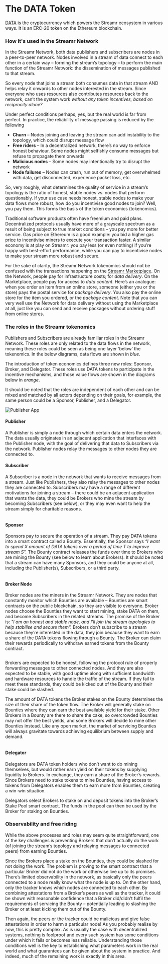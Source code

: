 

# The DATA Token
[DATA](https://etherscan.io/address/0x8f693ca8d21b157107184d29d398a8d082b38b76) is the cryptocurrency which powers the Streamr ecosystem in various ways. It is an ERC-20 token on the Ethereum blockchain.

### How it's used in the Streamr Network
In the Streamr Network, both data publishers and subscribers are nodes in a peer-to-peer network. Nodes involved in a stream of data connect to each other in a certain way – forming the stream’s topology – to perform the main function of the Streamr Network: the dissemination of messages published to that stream.

So every node that joins a stream both consumes data in that stream AND helps relay it onwards to other nodes interested in the stream. Since everyone who uses resources also contributes resources back to the network, can’t the system work *without any token incentives, based on reciprocity alone?*

Under perfect conditions perhaps, yes, but the real world is far from perfect. In practice, the reliability of message passing is reduced by the following

- **Churn** – Nodes joining and leaving the stream can add instability to the topology, which could disrupt message flow
- **Free riders** – In a decentralized network, there’s no way to enforce honest behaviour. Some nodes might selfishly consume messages but refuse to propagate them onwards
- **Malicious nodes** – Some nodes may intentionally try to disrupt the network
- **Node failures** – Nodes can crash, run out of memory, get overwhelmed with data, get disconnected, experience packet loss, etc.

So, very roughly, what determines the quality of service in a stream’s topology is the ratio of honest, stable nodes vs. nodes that perform questionably. If your use case needs honest, stable nodes to make your data flows more robust, how do you incentivise good nodes to join? Well, you pay them. This forms the basis of the token economics (tokenomics).

Traditional software products often have freemium and paid plans. Decentralized protocols usually have more of a grayscale spectrum as a result of being subject to true market conditions – you pay more for better service. Gas price on Ethereum is a good example: you bid a higher gas price to incentivise miners to execute your transaction faster. A similar economy is at play on Streamr: you pay less (or even nothing) if you’re happy with best-effort performance, while you can pay to incentivise nodes to make your stream more robust and secure.

For the sake of clarity, the Streamr Network tokenomics should not be confused with the transactions happening on the [Streamr Marketplace](https://streamr.network/marketplace). On the Network, people pay for infrastructure costs; for *data delivery*. On the Marketplace, people pay for access to *data content*. Here’s an analogue: when you order an item from an online store, someone (either you or the store) pays the postal service for *package delivery*. You also pay the online store for the item you ordered, or the *package content*. Note that you can very well use the Network for data delivery without using the Marketplace at all, just like you can send and receive packages without ordering stuff from online stores.

### The roles in the Streamr tokenomics
Publishers and Subscribers are already familiar roles in the Streamr Network. These roles are only related to the data flows in the network, meaning these roles could be seen as being one layer ‘below’ the tokenomics. In the below diagrams, data flows are shown in *blue*.

The introduction of token economics defines three new roles: Sponsor, Broker, and Delegator. These roles use DATA tokens to participate in the incentive mechanisms, and those value flows are shown in the diagrams below in *orange*.

It should be noted that the roles are independent of each other and can be mixed and matched by all actors depending on their goals, for example, the same person could be a Sponsor, Publisher, and a Delegator.

<Image
  src={PublisherApp}
  alt="Publisher App"
  figCaption="A publisher app publishes a stream, and their node relays the stream"
/>

#### Publisher
A Publisher is simply a node through which certain data enters the network. The data usually originates in an adjacent application that interfaces with the Publisher node, with the goal of delivering that data to Subscribers via the network. Publisher nodes relay the messages to other nodes they are connected to.

#### Subscriber
A Subscriber is a node in the network that wants to receive messages from a stream. Just like Publishers, they also relay the messages to other nodes they are connected to. Subscribers may have a range of different motivations for joining a stream – there could be an adjacent application that wants the data, they could be Brokers who mine the stream by becoming Subscribers (see below), or they may even want to help the stream simply for charitable reasons.

<Image
  src={Pic2}
  alt=""
  figCaption="Wanting better service for the stream, a sponsor deploys and funds a Bounty in $DATA"
/>

#### Sponsor
Sponsors pay to secure the operation of a stream. They pay DATA tokens into a smart contract called a Bounty. Essentially, the Sponsor says *“I want to spend X amount of DATA tokens over a period of time T to improve stream S”.* The Bounty contract releases the funds over time to Brokers who are mining the Bounty (see below to learn about Brokers). It should be noted that a stream can have many Sponsors, and they could be anyone at all, including the Publisher(s), Subscribers, or a third party.

<Image
  src={Pic3}
  alt=""
  figCaption="Broker nodes watching for bounties stake $DATA and join the stream overlay"
/>

#### Broker Node
Broker nodes are the miners in the Streamr Network. They are nodes that constantly monitor which Bounties are available – Bounties are smart contracts on the public blockchain, so they are visible to everyone. Broker nodes choose the Bounties they want to start mining, stake DATA on them, and become Subscribers in the related streams. The promise of the Broker is: *"I am an honest and stable node, and I’ll join the stream topologies to help stabilise and secure them".* Brokers don’t subscribe to a stream because they’re interested in the data, they join because they want to earn a share of the DATA tokens flowing through a Bounty. The Broker can claim their rewards periodically to withdraw earned tokens from the Bounty contract.

<Image
  src={Pic4}
  alt=""
  figCaption="After relaying the stream for an agreed period of time, nodes claim rewards"
/>

Brokers are expected to be honest, following the protocol rule of properly forwarding messages to other connected nodes. And they are also expected to be stable, with good uptime along with sufficient bandwidth and hardware resources to handle the traffic of the stream. If they fail to meet these standards, they could be kicked out of the Bounty and their stake could be slashed.

The amount of DATA tokens the Broker stakes on the Bounty determines the size of their share of the token flow. The Broker will generally stake on Bounties where they can earn the best available yield for their stake. Other Brokers in a Bounty are there to share the cake, so overcrowded Bounties may not offer the best yields, and some Brokers will decide to mine other Bounties instead. Like any open market, the market of servicing Bounties will always gravitate towards achieving equilibrium between supply and demand.

<Image
  src={Pic5}
  alt=""
  figCaption="Delegators can help brokers join more streams and earn yield on their stake"
/>

#### Delegator
Delegators are DATA token holders who don’t want to do mining themselves, but would rather earn yield on their tokens by supplying liquidity to Brokers. In exchange, they earn a share of the Broker’s rewards. Since Brokers need to stake tokens to mine Bounties, having access to tokens from Delegators enables them to earn more from Bounties, creating a win-win situation.

Delegators select Brokers to stake on and deposit tokens into the Broker’s Stake Pool smart contract. The funds in the pool can then be used by the Broker for staking on Bounties.

### Observability and free riding
While the above processes and roles may seem quite straightforward, one of the key challenges is preventing Brokers that don’t actually do the work (of joining the stream’s topology and relaying messages to connected peers) from earning Bounties.

Since the Brokers place a stake on the Bounties, they could be slashed for not doing the work. The problem is proving to the smart contract that a particular Broker did not do the work or otherwise live up to its promises. There’s limited observability in the network, as basically only the peers connected to a node really know what the node is up to. On the other hand, only the tracker knows which nodes are connected to each other. By combining attestations from a Broker’s peers as well as the tracker, it could be shown with reasonable confidence that a Broker did/didn’t fulfil the requirements of servicing the Bounty – potentially leading to slashing the Broker or at least kicking them out of the Bounty.

Then again, the peers or the tracker could be malicious and give false attestations in order to harm a particular node! As you probably realise by now, this is pretty complex. As is usually the case with decentralized systems, nothing is foolproof and every such system has some conditions under which it fails or becomes less reliable. Understanding those conditions well is the key to establishing what parameters work in the real world and what guarantees can be given about the system in practice. And indeed, much of the remaining work is exactly in this area.
